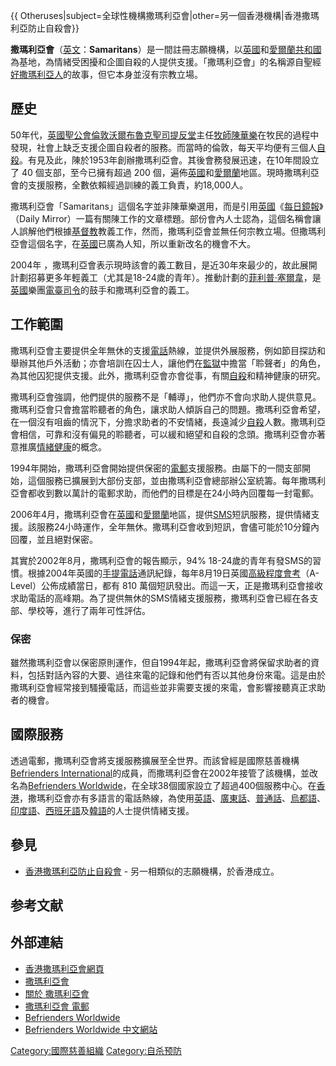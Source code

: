 {{Unreferenced|time=2020-11-06T15:13:07+00:00}}{{ Otheruses|subject=全球性機構撒瑪利亞會|other=另一個香港機構|香港撒瑪利亞防止自殺會}}

'''撒瑪利亞會'''（[[英文|英文]]：'''Samaritans'''）是一間註冊志願機構，以[[英國|英國]]和[[愛爾蘭共和國|愛爾蘭共和國]]為基地，為情緒受困擾和企圖自殺的人提供支援。「撒瑪利亞會」的名稱源自聖經[[好撒馬利亞人|好撒瑪利亞人]]的故事，但它本身並沒有宗教立場。

==歷史==
50年代，[[英國|英國]][[聖公會|聖公會]][[倫敦|倫敦]][[沃爾布魯克聖司提反堂|沃爾布魯克聖司提反堂]]主任[[牧師|牧師]][[查克·瓦拉|陳華樂]]在牧民的過程中發現，社會上缺乏支援企圖自殺者的服務。而當時的倫敦，每天平均便有三個人[[自殺|自殺]]。有見及此，陳於1953年創辦撒瑪利亞會。其後會務發展迅速，在10年間設立了 40 個支部，至今已擁有超過 200 個，遍佈[[英國|英國]]和[[愛爾蘭|愛爾蘭]]地區。現時撒瑪利亞會的支援服務，全數依賴經過訓練的義工負責，約18,000人。

撒瑪利亞會「Samaritans」這個名字並非陳華樂選用，而是引用[[英國|英國]]《[[每日鏡報|每日鏡報]]》（Daily Mirror）一篇有關陳工作的文章標題。部份會內人士認為，這個名稱會讓人誤解他們根據[[基督教|基督教]]教義工作，然而，撒瑪利亞會並無任何宗教立場。但撒瑪利亞會這個名字，在[[英國|英國]]已廣為人知，所以重新改名的機會不大。

2004年 ，撒瑪利亞會表示現時該會的義工數目，是近30年來最少的，故此展開計劃招募更多年輕義工（尤其是18-24歲的青年）。推動計劃的[[菲利普·塞爾韋|菲利普·塞爾韋]]，是[[英國|英國]]樂團[[电台司令|電臺司令]]的鼓手和撒瑪利亞會的義工。

==工作範圍==
撒瑪利亞會主要提供全年無休的支援[[電話|電話]]熱線，並提供外展服務，例如節目探訪和舉辦其他戶外活動；亦會培訓在囚士人，讓他們在[[監獄|監獄]]中擔當「聆聲者」的角色，為其他囚犯提供支援。此外，撒瑪利亞會亦會從事，有關[[自殺|自殺]]和精神健康的研究。

撒瑪利亞會強調，他們提供的服務不是「輔導」，他們亦不會向求助人提供意見。撒瑪利亞會只會擔當聆聽者的角色，讓求助人傾訴自己的問題。撒瑪利亞會希望，在一個沒有咀齒的情況下，分擔求助者的不安情緒，長遠減少[[自殺|自殺]]人數。撒瑪利亞會相信，可靠和沒有偏見的聆聽者，可以緩和絕望和自殺的念頭。撒瑪利亞會亦著意推廣[[情緒健康|情緒健康]]的概念。

1994年開始，撒瑪利亞會開始提供保密的[[電郵|電郵]]支援服務。由屬下的一間支部開始，這個服務已擴展到大部份支部，並由撒瑪利亞會總部辦公室統籌。每年撒瑪利亞會都收到數以萬計的電郵求助，而他們的目標是在24小時內回覆每一封電郵。

2006年4月，撒瑪利亞會在[[英國|英國]]和[[愛爾蘭|愛爾蘭]]地區，提供[[短信|SMS]]短訊服務，提供情緒支援。該服務24小時運作，全年無休。撒瑪利亞會收到短訊，會儘可能於10分鐘內回覆，並且絕對保密。

其實於2002年8月，撒瑪利亞會的報告顯示，94% 18-24歲的青年有發SMS的習慣。根據2004年英國的[[手提電話|手提電話]]通訊紀錄，每年8月19日英國[[高級程度會考|高級程度會考]]（A-Level）公佈成績當日，都有 810 萬個短訊發出。而這一天，正是撒瑪利亞會接收求助電話的高峰期。為了提供無休的SMS情緒支援服務，撒瑪利亞會已經在各支部、學校等，進行了兩年可性評估。

===保密===
雖然撒瑪利亞會以保密原則運作，但自1994年起，撒瑪利亞會將保留求助者的資料，包括對話內容的大要、過往來電的記錄和他們有否以其他身份來電。這是由於撒瑪利亞會經常接到騷擾電話，而這些並非需要支援的來電，會影響接聽真正求助者的機會。

==國際服務==
透過電郵，撒瑪利亞會將支援服務擴展至全世界。而該曾經是國際慈善機構[[Befrienders_International|Befrienders International]]的成員，而撒瑪利亞會在2002年接管了該機構，並改名為[[Befrienders_Worldwide|Befrienders Worldwide]]，在全球38個國家設立了超過400個服務中心。在[[香港|香港]]，撒瑪利亞會亦有多語言的電話熱線，為使用[[英語|英語]]、[[粤语|廣東話]]、[[普通話|普通話]]、[[烏都語|烏都語]]、[[印度語|印度語]]、[[西班牙語|西班牙語]]及[[韓語|韓語]]的人士提供情緒支援。

==參見==
* [[香港撒瑪利亞防止自殺會|香港撒瑪利亞防止自殺會]] - 另一相類似的志願機構，於香港成立。

== 参考文献 ==
{{Reflist}}

== 外部連結 ==
* [http://www.samaritans.org.hk/?lang=zh 香港撒瑪利亞會網頁] {{Wayback|url=http://www.samaritans.org.hk/?lang=zh |date=20201030070548 }}
* [http://www.samaritans.org/ 撒瑪利亞會] {{Wayback|url=http://www.samaritans.org/ |date=20100528131949 }}{{en}}
* [http://www.samaritans.org/about_samaritans.aspx 關於 撒瑪利亞會] {{Wayback|url=http://www.samaritans.org/about_samaritans.aspx |date=20120717060537 }}{{en}}
* [mailto:jo@samaritans.org 撒瑪利亞會 電郵]{{en}}
* [http://www.befrienders.org/ Befrienders Worldwide]{{en}}
* [https://web.archive.org/web/20120905100654/http://www.befrienders.org/int/chinese/index.asp?PageURL=index.php Befrienders Worldwide 中文網站]

[[Category:國際慈善組織|Category:國際慈善組織]]
[[Category:自杀预防|Category:自杀预防]]